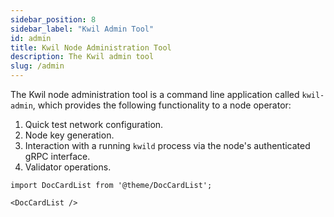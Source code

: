 ```yaml
---
sidebar_position: 8
sidebar_label: "Kwil Admin Tool"
id: admin
title: Kwil Node Administration Tool
description: The Kwil admin tool
slug: /admin
---
```


The Kwil node administration tool is a command line application called
`kwil-admin`, which provides the following functionality to a node operator:

1. Quick test network configuration.
2. Node key generation.
3. Interaction with a running `kwild` process via the node's authenticated gRPC interface.
4. Validator operations.

```mdx-code-block
import DocCardList from '@theme/DocCardList';

<DocCardList />
```

